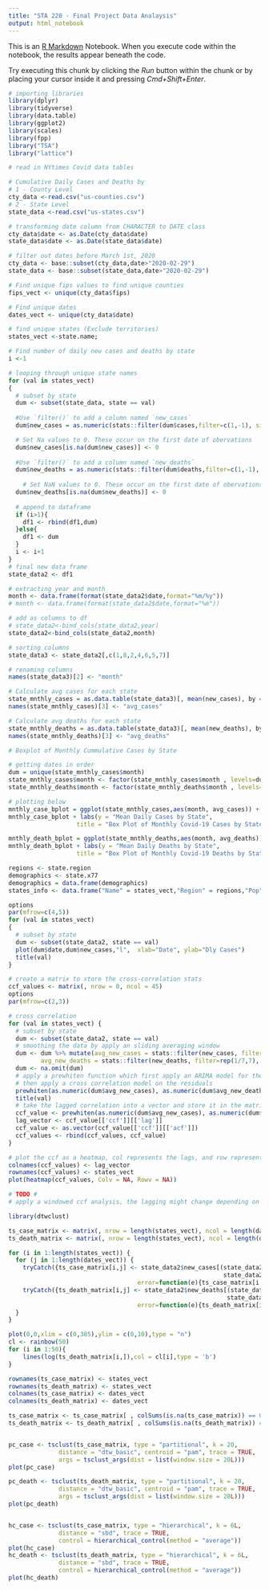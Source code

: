 ```yaml
---
title: "STA 220 - Final Project Data Analaysis"
output: html_notebook
---
```


This is an [R Markdown](http://rmarkdown.rstudio.com) Notebook. When you execute code within the notebook, the results appear beneath the code. 

Try executing this chunk by clicking the *Run* button within the chunk or by placing your cursor inside it and pressing *Cmd+Shift+Enter*. 

```r
# importing libraries
library(dplyr)
library(tidyverse)
library(data.table)
library(ggplot2)  
library(scales)
library(fpp)
library("TSA")
library("lattice")
```

```r
# read in NYtimes Covid data tables 

# Cumulative Daily Cases and Deaths by 
# 1 - County Level
cty_data <-read.csv("us-counties.csv") 
# 2 - State Level
state_data <-read.csv("us-states.csv")
```

```r
# transforming date column from CHARACTER to DATE class
cty_data$date <- as.Date(cty_data$date)
state_data$date <- as.Date(state_data$date)
```

```r
# filter out dates before March 1st, 2020
cty_data <- base::subset(cty_data,date>"2020-02-29")
state_data <- base::subset(state_data,date>"2020-02-29")
```
 

```r
# Find unique fips values to find unique counties
fips_vect <- unique(cty_data$fips)

# Find unique dates
dates_vect <- unique(cty_data$date)

# find unique states (Exclude territories)
states_vect <-state.name;
```

```r
# Find number of daily new cases and deaths by state
i <-1

# looping through unique state names
for (val in states_vect)
{
  # subset by state
  dum <- subset(state_data, state == val)
  
  #Use `filter()` to add a column named `new_cases` 
  dum$new_cases = as.numeric(stats::filter(dum$cases,filter=c(1,-1), sides=1))

  # Set Na values to 0. These occur on the first date of obervations
  dum$new_cases[is.na(dum$new_cases)] <- 0
  
  #Use `filter()` to add a column named `new_deaths` 
  dum$new_deaths = as.numeric(stats::filter(dum$deaths,filter=c(1,-1), sides=1))
  
    # Set NaN values to 0. These occur on the first date of obervations
  dum$new_deaths[is.na(dum$new_deaths)] <- 0
  
  # append to dataframe
  if (i>1){
    df1 <- rbind(df1,dum)
  }else{
    df1 <- dum
  }
  i <- i+1
}
# final new data frame
state_data2 <- df1

# extracting year and month
month <- data.frame(format(state_data2$date,format="%m/%y"))
# month <- data.frame(format(state_data2$date,format="%m"))

# add as columns to df
# state_data2<-bind_cols(state_data2,year)
state_data2<-bind_cols(state_data2,month)

# sorting columns
state_data3 <- state_data2[,c(1,8,2,4,6,5,7)]

# renaming columns
names(state_data3)[2] <- "month"

# Calculate avg cases for each state
state_mnthly_cases = as.data.table(state_data3)[, mean(new_cases), by = .(month,state)]
names(state_mnthly_cases)[3] <- "avg_cases"

# Calculate avg deaths for each state
state_mnthly_deaths = as.data.table(state_data3)[, mean(new_deaths), by = .(month,state)]
names(state_mnthly_deaths)[3] <- "avg_deaths"

# Boxplot of Monthly Cummulative Cases by State

# getting dates in order
dum = unique(state_mnthly_cases$month)
state_mnthly_cases$month <- factor(state_mnthly_cases$month , levels=dum)
state_mnthly_deaths$month <- factor(state_mnthly_deaths$month , levels=dum)

# plotting below
mnthly_case_bplot = ggplot(state_mnthly_cases,aes(month, avg_cases)) + geom_boxplot() 
mnthly_case_bplot + labs(y = "Mean Daily Cases by State",
                   title = "Box Plot of Monthly Covid-19 Cases by State")

mnthly_death_bplot = ggplot(state_mnthly_deaths,aes(month, avg_deaths)) + geom_boxplot() 
mnthly_death_bplot + labs(y = "Mean Daily Deaths by State",
                   title = "Box Plot of Monthly Covid-19 Deaths by State")              
```
```r
regions <- state.region
demographics <- state.x77
demographics = data.frame(demographics)
states_info <- data.frame("Name" = states_vect,"Region" = regions,"Pop"=demographics$Population)

```

```r
options
par(mfrow=c(4,5))
for (val in states_vect)
{
  # subset by state
  dum <- subset(state_data2, state == val)
  plot(dum$date,dum$new_cases,"l",  xlab="Date", ylab="Dly Cases")
  title(val)
}
```


```r
# create a matrix to store the cross-correlation stats
ccf_values <- matrix(, nrow = 0, ncol = 45)
options
par(mfrow=c(2,3))

# cross correlation
for (val in states_vect) {
  # subset by state
  dum <- subset(state_data2, state == val)
  # smoothing the data by apply an sliding averaging window
  dum <- dum %>% mutate(avg_new_cases = stats::filter(new_cases, filter=rep(1/7,7), side=1),
         avg_new_deaths = stats::filter(new_deaths, filter=rep(1/7,7), side=1))
  dum <- na.omit(dum)
  # apply a prewhiten function which first apply an ARIMA model for the variables, 
  # then apply a cross correlation model on the residuals
  prewhiten(as.numeric(dum$avg_new_cases), as.numeric(dum$avg_new_deaths))
  title(val)
  # take the lagged correlation into a vector and store it in the matrix
  ccf_value <- prewhiten(as.numeric(dum$avg_new_cases), as.numeric(dum$avg_new_deaths))
  lag_vector <- ccf_value[['ccf']][['lag']]
  ccf_value <- as.vector(ccf_value[['ccf']][['acf']])
  ccf_values <- rbind(ccf_values, ccf_value)
}

# plot the ccf as a heatmap, col represents the lags, and row represents states
colnames(ccf_values) <- lag_vector
rownames(ccf_values) <- states_vect
plot(heatmap(ccf_values, Colv = NA, Rowv = NA))

# TODO #
# apply a windowed ccf analysis, the lagging might change depending on phase of the spread
```

```r
library(dtwclust)

ts_case_matrix <- matrix(, nrow = length(states_vect), ncol = length(dates_vect))
ts_death_matrix <- matrix(, nrow = length(states_vect), ncol = length(dates_vect))

for (i in 1:length(states_vect)) {
  for (j in 1:length(dates_vect)) {
    tryCatch({ts_case_matrix[i,j] <- state_data2$new_cases[(state_data2$state == states_vect[i] &
                                                            state_data2$date == dates_vect[j])]},
                                    error=function(e){ts_case_matrix[i,j] <- NA})
    tryCatch({ts_death_matrix[i,j] <- state_data2$new_deaths[(state_data2$state == states_vect[i] &
                                                             state_data2$date == dates_vect[j])]},
                                    error=function(e){ts_death_matrix[i,j] <- NA})
  }
}

plot(0,0,xlim = c(0,385),ylim = c(0,10),type = "n")
cl <- rainbow(50)
for (i in 1:50){
    lines(log(ts_death_matrix[i,]),col = cl[i],type = 'b')
}

rownames(ts_case_matrix) <- states_vect
rownames(ts_death_matrix) <- states_vect
colnames(ts_case_matrix) <- dates_vect
colnames(ts_death_matrix) <- dates_vect

ts_case_matrix <- ts_case_matrix[ , colSums(is.na(ts_case_matrix)) == 0]
ts_death_matrix <- ts_death_matrix[ , colSums(is.na(ts_death_matrix)) == 0]


pc_case <- tsclust(ts_case_matrix, type = "partitional", k = 20, 
              distance = "dtw_basic", centroid = "pam", trace = TRUE,
              args = tsclust_args(dist = list(window.size = 20L)))
plot(pc_case)

pc_death <- tsclust(ts_death_matrix, type = "partitional", k = 20, 
              distance = "dtw_basic", centroid = "pam", trace = TRUE,
              args = tsclust_args(dist = list(window.size = 20L)))
plot(pc_death)


hc_case <- tsclust(ts_case_matrix, type = "hierarchical", k = 6L, 
              distance = "sbd", trace = TRUE,
              control = hierarchical_control(method = "average"))
plot(hc_case)
hc_death <- tsclust(ts_death_matrix, type = "hierarchical", k = 6L, 
              distance = "sbd", trace = TRUE,
              control = hierarchical_control(method = "average"))
plot(hc_death)
```


